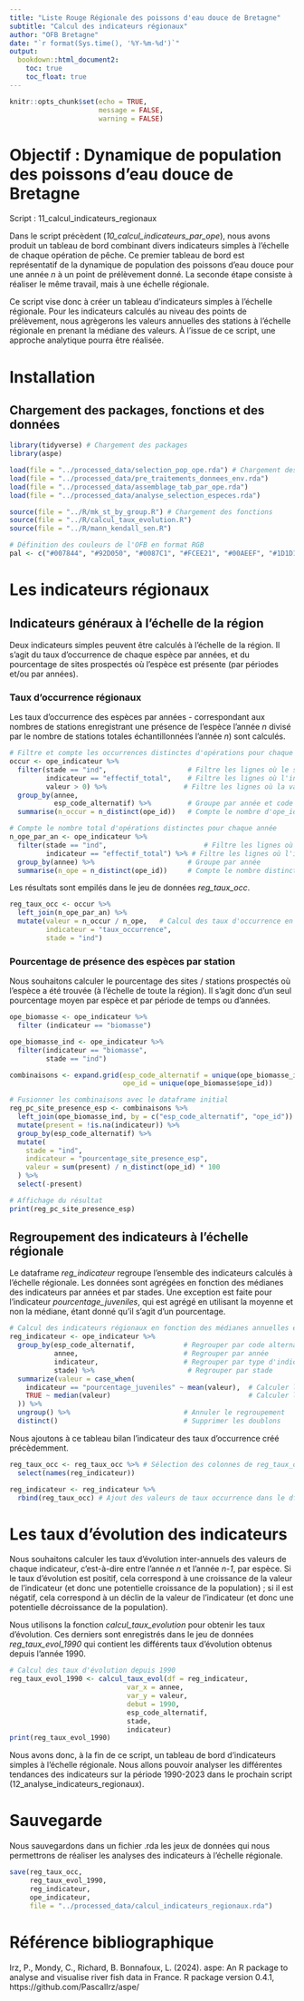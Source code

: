 ```yaml
---
title: "Liste Rouge Régionale des poissons d'eau douce de Bretagne"
subtitle: "Calcul des indicateurs régionaux"
author: "OFB Bretagne"
date: "`r format(Sys.time(), '%Y-%m-%d')`"
output:
  bookdown::html_document2:
    toc: true
    toc_float: true
---
```


```r
knitr::opts_chunk$set(echo = TRUE,
                      message = FALSE,
                      warning = FALSE)
```


# Objectif : Dynamique de population des poissons d'eau douce de Bretagne

Script : 11_calcul_indicateurs_regionaux

  Dans le script précèdent (*10_calcul_indicateurs_par_ope*), nous avons produit un tableau de bord combinant divers indicateurs simples à l'échelle de chaque opération de pêche. Ce premier tableau de bord est représentatif de la dynamique de population des poissons d'eau douce pour une année *n* à un point de prélèvement donné. La seconde étape consiste à réaliser le même travail, mais à une échelle régionale.

Ce script vise donc à créer un tableau d'indicateurs simples à l'échelle régionale. Pour les indicateurs calculés au niveau des points de prélèvement, nous agrègerons les valeurs annuelles des stations à l'échelle régionale en prenant la médiane des valeurs. À l'issue de ce script, une approche analytique pourra être réalisée. 


# Installation 

## Chargement des packages, fonctions et des données 

```r
library(tidyverse) # Chargement des packages
library(aspe)
```


```r
load(file = "../processed_data/selection_pop_ope.rda") # Chargement des données
load(file = "../processed_data/pre_traitements_donnees_env.rda")
load(file = "../processed_data/assemblage_tab_par_ope.rda")
load(file = "../processed_data/analyse_selection_especes.rda")
```


```r
source(file = "../R/mk_st_by_group.R") # Chargement des fonctions
source(file = "../R/calcul_taux_evolution.R")
source(file = "../R/mann_kendall_sen.R")
```


```r
# Définition des couleurs de l'OFB en format RGB
pal <- c("#007844", "#92D050", "#0087C1", "#FCEE21", "#00AEEF", "#1D1D1B", "#A97B30", "#B9D9EB")
```


# Les indicateurs régionaux 

## Indicateurs généraux à l'échelle de la région

Deux indicateurs simples peuvent être calculés à l'échelle de la région. Il s'agit du taux d'occurrence de chaque espèce par années, et du pourcentage de sites prospectés où l'espèce est présente (par périodes et/ou par années).


### Taux d'occurrence régionaux

Les taux d'occurrence des espèces par années - correspondant aux nombres de stations enregistrant une présence de l'espèce l'année *n* divisé par le nombre de stations totales échantillonnées l'année *n*) sont calculés.   

```r
# Filtre et compte les occurrences distinctes d'opérations pour chaque année et espèce
occur <- ope_indicateur %>% 
  filter(stade == "ind",                    # Filtre les lignes où le stade = "ind"
         indicateur == "effectif_total",    # Filtre les lignes où l'indicateur = "effectif_total"
         valeur > 0) %>%                   # Filtre les lignes où la valeur est supérieure à 0
  group_by(annee, 
           esp_code_alternatif) %>%         # Groupe par année et code alternatif de l'espèce
  summarise(n_occur = n_distinct(ope_id))   # Compte le nombre d'ope_id et l'assigne à n_occur

# Compte le nombre total d'opérations distinctes pour chaque année
n_ope_par_an <- ope_indicateur %>%
  filter(stade == "ind",                        # Filtre les lignes où le stade ="ind"
         indicateur == "effectif_total") %>% # Filtre les lignes où l'indicateur ="effectif_total"
  group_by(annee) %>%                       # Groupe par année
  summarise(n_ope = n_distinct(ope_id))     # Compte le nombre distinct d'ope_id et l'assigne à n_ope
```

Les résultats sont empilés dans le jeu de données *reg_taux_occ*.

```r
reg_taux_occ <- occur %>% 
  left_join(n_ope_par_an) %>%             
  mutate(valeur = n_occur / n_ope,   # Calcul des taux d'occurrence en divisant n_occur par n_ope
         indicateur = "taux_occurrence",  
         stade = "ind")                   
```


### Pourcentage de présence des espèces par station

Nous souhaitons calculer le pourcentage des sites / stations prospectés où l'espèce a été trouvée (à l'échelle de toute la région). Il s'agit donc d'un seul pourcentage moyen par espèce et par période de temps ou d'années. 

```r
ope_biomasse <- ope_indicateur %>% 
  filter (indicateur == "biomasse")

ope_biomasse_ind <- ope_indicateur %>% 
  filter(indicateur == "biomasse",
         stade == "ind")

combinaisons <- expand.grid(esp_code_alternatif = unique(ope_biomasse_ind$esp_code_alternatif),
                            ope_id = unique(ope_biomasse$ope_id))
```


```r
# Fusionner les combinaisons avec le dataframe initial
reg_pc_site_presence_esp <- combinaisons %>%
  left_join(ope_biomasse_ind, by = c("esp_code_alternatif", "ope_id")) %>%
  mutate(present = !is.na(indicateur)) %>%
  group_by(esp_code_alternatif) %>%
  mutate(
    stade = "ind",
    indicateur = "pourcentage_site_presence_esp",
    valeur = sum(present) / n_distinct(ope_id) * 100
  ) %>%
  select(-present)

# Affichage du résultat
print(reg_pc_site_presence_esp)
```


## Regroupement des indicateurs à l'échelle régionale

Le dataframe *reg_indicateur* regroupe l'ensemble des indicateurs calculés à l'échelle régionale. Les données sont agrégées en fonction des médianes des indicateurs par années et par stades. Une exception est faite pour l'indicateur *pourcentage_juveniles*, qui est agrégé en utilisant la moyenne et non la médiane, étant donné qu'il s'agit d'un pourcentage.

```r
# Calcul des indicateurs régionaux en fonction des médianes annuelles et par stade avec une exception pour le pourcentage de juvéniles (utilisant la moyenne)
reg_indicateur <- ope_indicateur %>%
  group_by(esp_code_alternatif,            # Regrouper par code alternatif de l'espèce
           annee,                          # Regrouper par année
           indicateur,                     # Regrouper par type d'indicateur
           stade) %>%                       # Regrouper par stade
  summarize(valeur = case_when(
    indicateur == "pourcentage_juveniles" ~ mean(valeur),  # Calculer la moyenne pour le pourcentage de juvéniles
    TRUE ~ median(valeur)                                  # Calculer la médiane pour les autres indicateurs
  )) %>%
  ungroup() %>%                            # Annuler le regroupement
  distinct()                               # Supprimer les doublons
```


Nous ajoutons à ce tableau bilan l'indicateur des taux d'occurrence créé précèdemment. 

```r
reg_taux_occ <- reg_taux_occ %>% # Sélection des colonnes de reg_taux_occ pour correspondre à celles de reg_indicateur
  select(names(reg_indicateur))

reg_indicateur <- reg_indicateur %>% 
  rbind(reg_taux_occ) # Ajout des valeurs de taux occurrence dans le df reg_indicateur
```


# Les taux d'évolution des indicateurs

  Nous souhaitons calculer les taux d'évolution inter-annuels des valeurs de chaque indicateur, c'est-à-dire entre l'année *n* et l'année *n-1*, par espèce. Si le taux d'évolution est positif, cela correspond à une croissance de la valeur de l'indicateur (et donc une potentielle croissance de la population) ; si il est négatif, cela correspond à un déclin de la valeur de l'indicateur (et donc une potentielle décroissance de la population). 

Nous utilisons la fonction *calcul_taux_evolution* pour obtenir les taux d'évolution. Ces derniers sont enregistrés dans le jeu de données *reg_taux_evol_1990* qui contient les différents taux d'évolution obtenus depuis l'année 1990. 

```r
# Calcul des taux d'évolution depuis 1990
reg_taux_evol_1990 <- calcul_taux_evol(df = reg_indicateur,
                             var_x = annee,
                             var_y = valeur,
                             debut = 1990,
                             esp_code_alternatif,
                             stade,
                             indicateur)
print(reg_taux_evol_1990)
```

Nous avons donc, à la fin de ce script, un tableau de bord d'indicateurs simples à l'échelle régionale. Nous allons pouvoir analyser les différentes tendances des indicateurs sur la période 1990-2023 dans le prochain script (12_analyse_indicateurs_regionaux). 


# Sauvegarde

Nous sauvegardons dans un fichier .rda les jeux de données qui nous permettrons de réaliser les analyses des indicateurs à l'échelle régionale.

```r
save(reg_taux_occ,
     reg_taux_evol_1990,
     reg_indicateur,
     ope_indicateur,
     file = "../processed_data/calcul_indicateurs_regionaux.rda")
```


# Référence bibliographique
  
  Irz, P., Mondy, C., Richard, B. Bonnafoux, L. (2024). aspe: An R package to analyse and visualise river fish data in France. R package version 0.4.1, https://github.com/PascalIrz/aspe/
